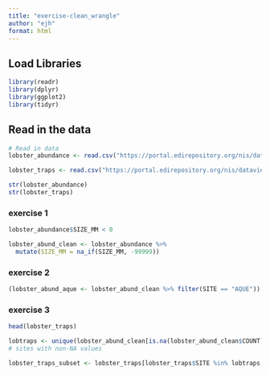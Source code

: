 ```yaml
---
title: "exercise-clean_wrangle"
author: "ejh"
format: html
---
```


## Load Libraries

```r
library(readr)
library(dplyr)
library(ggplot2)
library(tidyr)

```

## Read in the data

```r
# Read in data
lobster_abundance <- read.csv("https://portal.edirepository.org/nis/dataviewer?packageid=knb-lter-sbc.77.8&entityid=f32823fba432f58f66c06b589b7efac6")

lobster_traps <- read.csv("https://portal.edirepository.org/nis/dataviewer?packageid=knb-lter-sbc.77.8&entityid=66dd61c75bda17c23a3bce458c56ed84")

```

```r

str(lobster_abundance)
str(lobster_traps)

```

### exercise 1
```r

lobster_abundance$SIZE_MM < 0

lobster_abund_clean <- lobster_abundance %>%
  mutate(SIZE_MM = na_if(SIZE_MM, -99999))

```

### exercise 2 

```r

(lobster_abund_aque <- lobster_abund_clean %>% filter(SITE == "AQUE"))
```

### exercise 3

```r
head(lobster_traps)

lobtraps <- unique(lobster_abund_clean[is.na(lobster_abund_clean$COUNT) == F, "SITE"])
# sites with non-NA values

lobster_traps_subset <- lobster_traps[lobster_traps$SITE %in% lobtraps,]

```
